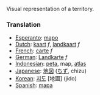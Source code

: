 Visual representation of a territory.

===Translation===

*[[Esperanto]]: [[mapo]]
*[[Dutch]]: [[kaart]] ''f'', [[landkaart]] ''f''
*[[French]]: [[carte]] ''f''
*[[German]]: [[Landkarte]] ''f''
*[[Indonesian]]: [[peta]], map, [[atlas]]
*[[Japanese]]: [[地図]] ([[ちず]], chizu)
*[[Korean]]: [[지도]] [地圖] (jido)
*[[Spanish]]: [[mapa]]